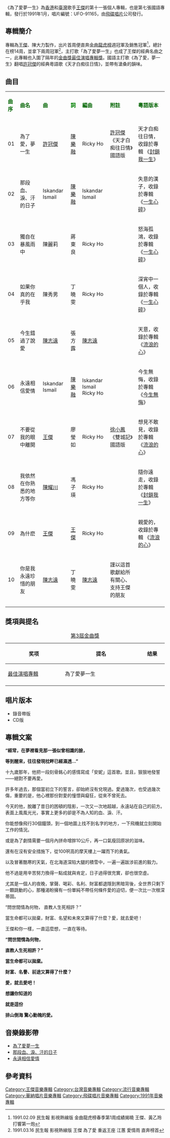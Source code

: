 {{Infobox album <!-- See Wikipedia:WikiProject_Albums -->
| name       = 為了愛夢一生
| type       = [[專輯|專輯]]
| artist     = [[王傑_(歌手)|王傑]]
| cover      = Dave_wangCD_11.jpg
<!-- 未知參數 | background = orange -->
| released   = 1991年1月1日
| recorded   = 1990年
| genre      = [[國語流行音樂|國語流行音樂]]
| label      = [[飛碟唱片|飛碟唱片]]
<!-- 未知參數 | number     = UFO-91165 -->
| prev_title = [[流浪的心|流浪的心]]
| prev_year  = 1990 <!-- 10月10日 -->
| next_title = [[今生無悔_(王傑專輯)|今生無悔]]
| next_year  = 1991 <!-- 4月3日 -->
}}
《為了愛夢一生》為[[香港|香港]]和[[中華民國|臺灣]]歌手[[王傑_(歌手)|王傑]]的第十一張個人專輯，也是第七張國語專輯，發行於1991年1月，唱片編號：UFO-91165，由[[飛碟唱片|飛碟唱片]]公司發行。

==專輯簡介==
專輯為[[王傑_(歌手)|王傑]]、陳大力製作，出片首周便直奔[[金曲龍虎榜|金曲龍虎榜]]週冠軍及銷售冠軍<ref>1991.02.09 民生報 影視熱線版 金曲龍虎榜春季第1周成績揭曉 王傑、黃乙玲 打響第一炮</ref>，總計在榜14周，並拿下兩周冠軍<ref>1991.03.16 民生報 影視熱線版 王傑 為了愛 重返王座 江蕙 愛情雨 直奔榜首</ref>，主打歌「為了愛夢一生」也成了王傑的經典名曲之一，此專輯也入圍了隔年的[[最佳國語專輯獎_(金曲獎)|金曲獎最佳演唱專輯獎]]。國語主打歌《為了愛，夢一生》翻唱[[許冠傑|許冠傑]]的經典粵語歌《天才白痴往日情》，並帶有滄桑的韻味。

==曲目==
{| class="wikitable"
|-
| <font color=darkgreen>'''曲序'''</font> || <font color=darkgreen>'''曲名'''</font> || <font color=darkgreen>'''曲'''</font> || <font color=green>'''詞'''</font> || <font color=darkgreen>'''編曲'''</font> || <font color=darkgreen>'''附註'''</font>|| <font color=darkgreen>'''粵語版本'''</font> 
|-
| 01 || 為了愛，夢一生 || [[許冠傑|許冠傑]] || [[陳樂融|陳樂融]] || Ricky Ho || [[許冠傑|許冠傑]]《天才白痴往日情》國語版 ||天才白痴往日情，收錄於專輯 《[[封鎖我一生|封鎖我一生]]》
|-
| 02 || 那段血、淚、汗的日子 || Iskandar Ismail || [[陳樂融|陳樂融]] || Iskandar Ismail ||   ||失意的漢子，收錄於專輯 《[[一生心碎|一生心碎]]》
|- 
| 03 || 獨自在暴風雨中 || 陳麗莉 || 蔣東良 || Ricky Ho ||   ||怒海孤鴻，收錄於專輯 《[[一生心碎|一生心碎]]》
|-
| 04 || 如果你真的在乎我  ||陳秀男 || 丁曉雯 || Ricky Ho ||  ||深宵中一個人，收錄於專輯 《[[一生心碎|一生心碎]]》
|-
| 05 || 今生錯過了說愛 || [[陳志遠|陳志遠]] || 張方露 || [[陳志遠|陳志遠]] ||  ||天意，收錄於專輯 《[[流浪的心|流浪的心]]》
|-
| 06 || 永遠相信愛情 || Iskandar Ismail || [[陳樂融|陳樂融]] ||Iskandar Ismail<br>Ricky Ho  ||  ||今生無悔，收錄於專輯 《[[今生無悔_(王傑專輯)|今生無悔]]》
|-
| 07 || 不要從我的眼中離開 || [[王傑_(歌手)|王傑]]|| 廖瑩如 || Ricky Ho || [[徐小鳳|徐小鳳]]《雙城記》國語版||想見不敢見，收錄於專輯 《[[流浪的心|流浪的心]]》
|-
| 08 || 我依然在你熟悉的地方等你 || [[陳耀川|陳耀川]] || 馮子瑛 || Ricky Ho ||   ||隨你遠走，收錄於專輯 《[[封鎖我一生|封鎖我一生]]》
|-
| 09 || 為什麽 || [[王傑_(歌手)|王傑]] || [[王傑_(歌手)|王傑]] || Ricky Ho ||   ||親愛的，收錄於專輯 《[[流浪的心|流浪的心]]》
|-
| 10 || 你是我永遠珍惜的朋友 || [[陳志遠|陳志遠]] || 丁曉雯  ||[[陳志遠|陳志遠]] || 謹以這首歌獻給所有關心、支持王傑的朋友 ||
|-
|}

==獎項與提名==
{| class="wikitable"
|+[[第3屆金曲獎|第3屆金曲獎]]
|-
! width="250"|奖项 !! width="350"|提名 !! width="90"|结果
|-
| [[年度專輯獎_(金曲獎)|最佳演唱專輯]] || 為了愛夢一生 || {{nom}}
|-
|}

== 唱片版本 ==
* 錄音帶版
* CD版
== 專輯文案 ==
{{hideH|專輯文案}}
'''“經常，在夢裡看見那一張似曾相識的臉，'''

'''等到醒來，往往發現枕畔已經濕透...”'''


十九歲那年，他把一段刻骨銘心的感情寫成「安妮」這首歌。並且，狠狠地發誓——絕對不要再愛。


許多年過去，那個當初立下的誓言，卻始終沒有兌現過。愛過幾次，也受過幾次傷，重要的是，他心裡那份對愛的憧憬與癡狂，從來不曾死去。


今天的他，脫離了昔日的困頓的陰影，一次又一次地超越，永遠站在自己的前方。表面上風風光光，事實上更多的卻是不為人知的血、淚、汗。


你能想像飛行30個鐘頭，到一個地圖上找不到名字的地方，一下飛機就立刻開始工作的情況。


或是為了劇情需要一個月內拼命增胖10公斤，再一口氣瘦回原狀的滋味。


還有在沒有安全措施下，從100呎高的摩天樓上一躍而下的勇氣。


以及冒著酷寒的天氣，在北海道深陷大腿的積雪中，一遍一遍跋涉前進的毅力。


他不過是用辛苦努力換得一點成就與肯定，日子過得很充實，卻也很空虛。


尤其是一個人的夜晚，掌聲、喝彩、名利、財富都退隱到黑暗背後，全世界只剩下一顆跳動的心，那種渴盼擁有一份單純不帶任何條件愛的迫切，便一次比一次根深蒂固。


“問世間情為何物， 直教人生死相許？”


當生命都可以拋棄，財富、名望和未來又算得了什麼？愛，就去愛吧！


王傑和你一樣，一直這麼想，一直在等待。




'''“問世間情為何物，'''

'''直教人生死相許？”'''

'''當生命都可以拋棄。'''

'''財富、名譽、前途又算得了什麼？'''

'''愛，就去愛吧！'''

'''想讓你知道的'''

'''就是這份'''

'''排山倒海 驚心動魄的愛。'''


{{hideF}}
==音樂錄影帶==
*[https://www.youtube.com/watch?v=9LB6NoX6vwg&list=PLvVNZSE0M_YdWuxQLUGgz0odQ1MhH5v_L&index=8 為了愛夢一生]
*[https://www.youtube.com/watch?v=-3X1SQNiJVc&index=10&list=PLvVNZSE0M_YdWuxQLUGgz0odQ1MhH5v_L 那段血、淚、汗的日子]
*[https://www.youtube.com/watch?v=INA3NFoDSOI&index=9&list=PLvVNZSE0M_YdWuxQLUGgz0odQ1MhH5v_L 永遠相信愛情]

==參考資料==
{{reflist}}

{{王傑 (歌手)}}

[[Category:王傑音樂專輯|Category:王傑音樂專輯]]
[[Category:台灣音樂專輯|Category:台灣音樂專輯]]
[[Category:流行音樂專輯|Category:流行音樂專輯]]
[[Category:華納唱片音樂專輯|Category:華納唱片音樂專輯]]
[[Category:飛碟唱片音樂專輯|Category:飛碟唱片音樂專輯]]
[[Category:1991年音樂專輯|Category:1991年音樂專輯]]